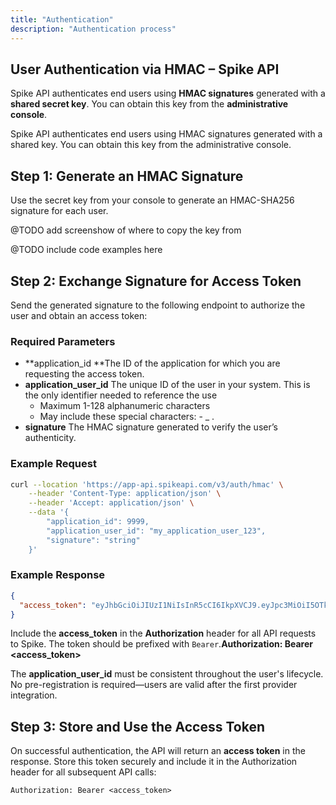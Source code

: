```yaml
---
title: "Authentication"
description: "Authentication process"
---
```


## User Authentication via HMAC – Spike API

Spike API authenticates end users using **HMAC signatures** generated with a **shared secret key**. You can obtain this key from the **administrative console**.

Spike API authenticates end users using HMAC signatures generated with a shared key. You can obtain this key from the administrative console.

## Step 1: Generate an HMAC Signature

Use the secret key from your console to generate an HMAC-SHA256 signature for each user.

@TODO add screenshow of where to copy the key from

@TODO include code examples here

## Step 2: Exchange Signature for Access Token

Send the generated signature to the following endpoint to authorize the user and obtain an access token:

### Required Parameters

- **application_id **The ID of the application for which you are requesting the access token.
- **application_user_id** The unique ID of the user in your system. This is the only identifier needed to reference the use
  - Maximum 1-128 alphanumeric characters
  - May include these special characters: - \_ .
- **signature** The HMAC signature generated to verify the user’s authenticity.

### Example Request

```bash
curl --location 'https://app-api.spikeapi.com/v3/auth/hmac' \
    --header 'Content-Type: application/json' \
    --header 'Accept: application/json' \
    --data '{
        "application_id": 9999,
        "application_user_id": "my_application_user_123",
        "signature": "string"
    }'
```

### Example Response

```json
{
  "access_token": "eyJhbGciOiJIUzI1NiIsInR5cCI6IkpXVCJ9.eyJpc3MiOiI5OTk5Iiwic3ViIjoiYXBwbGljYXRpb24tdXNlci1pZC0xMjMifQ.XnI1y4tkRjdiSeHwUqdmk9em-hTPojtMzbOU30nMd_Y"
}
```

<Note>Include the **access_token** in the **Authorization** header for all API requests to Spike. The token should be prefixed with `Bearer`.**Authorization: Bearer \<access_token\>**</Note>

The **application_user_id** must be consistent throughout the user's lifecycle. No pre-registration is required—users are valid after the first provider integration.

## Step 3: Store and Use the Access Token

On successful authentication, the API will return an **access token** in the response. Store this token securely and include it in the Authorization header for all subsequent API calls:

`Authorization: Bearer <access_token>`
